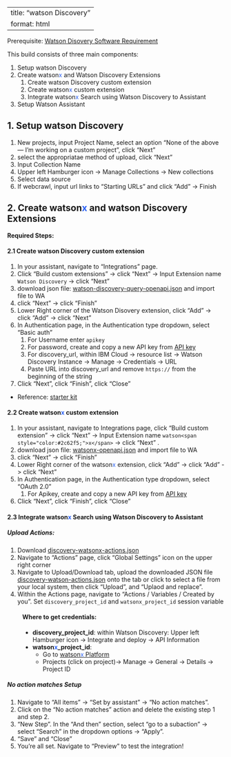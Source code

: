 --
title: "watson Discovery"
format: html
---
::: {.callout-warning}
Prerequisite: [Watson Disovery Software Requirement](/environment.html#rag-document-search)
:::

This build consists of three main components:

1. Setup watson Discovery
2. Create watson<span style="color:#2c62f5;">x</span> and Watson Discovery Extensions
    1. Create watson Discovery custom extension
    2. Create watson<span style="color:#2c62f5;">x</span> custom extension
    3. Integrate watson<span style="color:#2c62f5;">x</span> Search using Watson Discovery to Assistant
3. Setup Watson Assistant

## 1. Setup watson Discovery

1. New projects, input Project Name, select an option "None of the above — I’m working on a custom project", click "Next"
2. select the appropriatae method of upload, click "Next"
3. Input Collection Name
4. Upper left Hamburger icon -> Manage Collections -> New collections
5. Select data source
6. If webcrawl, input url links to "Starting URLs" and click "Add" -> Finish

## 2. Create watson<span style="color:#2c62f5;">x</span> and watson Discovery Extensions

**Required Steps:**

#### **2.1 Create watson Discovery custom extension**
1. In your assistant, navigate to "Integrations" page. 
2. Click "Build custom extensions" -> click "Next" -> Input Extension name `Watson Discovery` -> click "Next"
3. download json file: [watson-discovery-query-openapi.json](https://github.com/watson-developer-cloud/assistant-toolkit/blob/master/integrations/extensions/starter-kits/watson-discovery/watson-discovery-query-openapi.json){target="_blank"} and import file to WA
4. click "Next" -> click "Finish"
5. Lower Right corner of the Watson Disovery extension, click "Add" -> click "Add" -> click "Next"
6. In Authentication page, in the Authentication type dropdown, select "Basic auth"
    1. For Username enter `apikey`
    2. For password, create and copy a new API key from [API key](https://cloud.ibm.com/iam/apikeys){target="_blank"}
    3. For discovery_url, within IBM Cloud -> resource list -> Watson Discovery Instance -> Manage -> Credentials -> URL
    4. Paste URL into discovery_url and remove `https://` from the beginning of the string
7. Click "Next", click "Finish", click "Close"

- Reference: [starter kit](https://github.com/watson-developer-cloud/assistant-toolkit/tree/master/integrations/extensions/starter-kits/watson-discovery){target="_blank"}

#### **2.2 Create watson<span style="color:#2c62f5;">x</span> custom extension**
1.  In your assistant, navigate to Integrations page, click "Build custom extension" -> click "Next" -> Input Extension name `watson<span style="color:#2c62f5;">x</span>` -> click "Next" .
2. download json file: [watsonx-openapi.json](https://github.com/watson-developer-cloud/assistant-toolkit/blob/master/integrations/extensions/starter-kits/language-model-watsonx/watsonx-openapi.json){target="_blank"} and import file to WA
3. click "Next" -> click "Finish"
4. Lower Right corner of the watson<span style="color:#2c62f5;">x</span> extension, click "Add" -> click "Add" -> click "Next"
5. In Authentication page, in the Authentication type dropdown, select "OAuth 2.0"
    1. For Apikey, create and copy a new API key from [API key](https://cloud.ibm.com/iam/apikeys){target="_blank"}
6. Click "Next", click "Finish", click "Close"

#### **2.3 Integrate watson<span style="color:#2c62f5;">x</span> Search using Watson Discovery to Assistant**
##### Upload Actions:
1. Download [discovery-watsonx-actions.json](https://github.com/watson-developer-cloud/assistant-toolkit/blob/master/integrations/extensions/starter-kits/language-model-conversational-search/discovery-watsonx-actions.json){target="_blank"}
2. Navigate to "Actions" page, click "Global Settings" icon on the upper right corner
3. Navigate to Upload/Download tab, upload the downloaded JSON file [discovery-watson-actions.json](https://github.com/watson-developer-cloud/assistant-toolkit/blob/master/integrations/extensions/starter-kits/language-model-conversational-search/discovery-watsonx-actions.json){target="_blank"} onto the tab or click to select a file from your local system, then click "Upload", and "Uplaod and replace".
4. Within the Actions page, navigate to "Actions / Variables / Created by you". Set `discovery_project_id` and `watsonx_project_id` session variable

<div style="margin-left: 35px;">
::: {.callout-note}
#### **Where to get credentials:**
* **discovery_project_id**: within Watson Discovery: Upper left Hamburger icon -> Integrate and deploy -> API Information
* <b>watson<span style="color:#2c62f5;">x</span>_project_id</b>:
    - Go to [watson<span style="color:#2c62f5;">x</span> Platform](https://dataplatform.cloud.ibm.com/wx/home?context=wx){target="_blank"}
    - Projects (click on project)-> Manage -> General -> Details -> Project ID
:::
</div>

##### No action matches Setup
1. Navigate to "All items" -> "Set by assistant" -> "No action matches".
2. Click on the "No action matches" action and delete the existing step 1 and step 2. 
3. "New Step". In the "And then" section, select "go to a subaction"  -> select "Search" in the dropdown options -> "Apply".
4. "Save" and "Close"
5. You're all set. Navigate to "Preview" to test the integration!
